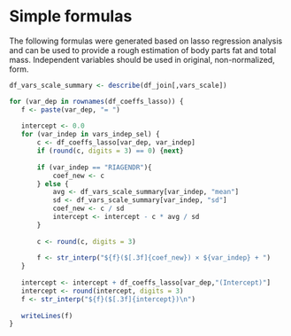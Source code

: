 # Simple formulas
The following formulas were generated based on lasso regression analysis and can be used to provide a rough estimation of body parts fat and total mass. Independent variables should be used in original, non-normalized, form.

```r
df_vars_scale_summary <- describe(df_join[,vars_scale])

for (var_dep in rownames(df_coeffs_lasso)) {
   f <- paste(var_dep, "= ")
   
   intercept <- 0.0
   for (var_indep in vars_indep_sel) {
       c <- df_coeffs_lasso[var_dep, var_indep]
       if (round(c, digits = 3) == 0) {next}
       
       if (var_indep == "RIAGENDR"){
           coef_new <- c
       } else {
           avg <- df_vars_scale_summary[var_indep, "mean"] 
           sd <- df_vars_scale_summary[var_indep, "sd"]
           coef_new <- c / sd
           intercept <- intercept - c * avg / sd
       }
       
       c <- round(c, digits = 3)
       
       f <- str_interp("${f}($[.3f]{coef_new}) × ${var_indep} + ")
   }
   
   intercept <- intercept + df_coeffs_lasso[var_dep,"(Intercept)"]
   intercept <- round(intercept, digits = 3)
   f <- str_interp("${f}($[.3f]{intercept})\n")
   
   writeLines(f)
}
```